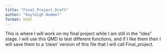 ```yaml
---
title: "Final_Project_Draft"
author: "Kayleigh Hummel"
format: html
---
```


This is where I will work on my final project while I am still in the "idea" stage. I will use this QMD to test different functions, and if I like them then I will save them to a 'clean' version of this file that I will call Final_project.
